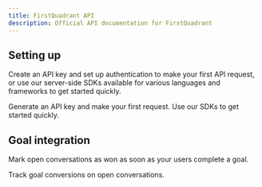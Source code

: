```yaml
---
title: FirstQuadrant API
description: Official API documentation for FirstQuadrant
---
```


## Setting up

Create an API key and set up authentication to make your first API request, or use our server-side SDKs available for various languages and frameworks to get started quickly.

<CardGroup cols={2}>
  <Card title="Authentication" icon="key" href="/authentication">
    Generate an API key and make your first request.
  </Card>
  <Card title="SDKs" icon="layer-group" href="/sdks">
    Use our SDKs to get started quickly.
  </Card>
</CardGroup>

## Goal integration

Mark open conversations as won as soon as your users complete a goal.

<CardGroup cols={2}>
  <Card
    title="Mark conversations as won"
    icon="trophy"
    href="/api/teams/conversations/post-won"
  >
    Track goal conversions on open conversations.
  </Card>
</CardGroup>
